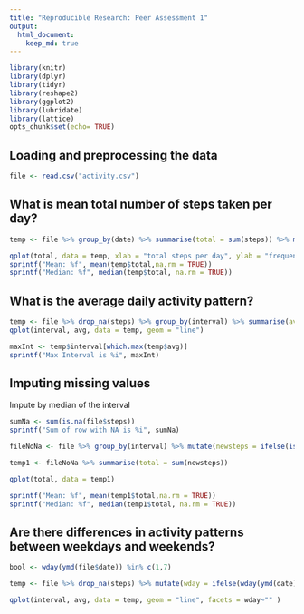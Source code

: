 ```yaml
---
title: "Reproducible Research: Peer Assessment 1"
output: 
  html_document:
    keep_md: true
---
```

```r
library(knitr)
library(dplyr)
library(tidyr)
library(reshape2)
library(ggplot2)
library(lubridate)
library(lattice)
opts_chunk$set(echo= TRUE)
```

## Loading and preprocessing the data
```r

file <- read.csv("activity.csv")
```

## What is mean total number of steps taken per day?
```r
temp <- file %>% group_by(date) %>% summarise(total = sum(steps)) %>% mutate(date = as.Date(date))

qplot(total, data = temp, xlab = "total steps per day", ylab = "frequency",)
sprintf("Mean: %f", mean(temp$total,na.rm = TRUE))
sprintf("Median: %f", median(temp$total, na.rm = TRUE))

```


## What is the average daily activity pattern?
```r

temp <- file %>% drop_na(steps) %>% group_by(interval) %>% summarise(avg = mean(steps))
qplot(interval, avg, data = temp, geom = "line")

maxInt <- temp$interval[which.max(temp$avg)]
sprintf("Max Interval is %i", maxInt)

```

## Imputing missing values
Impute by median of the interval
```r

sumNa <- sum(is.na(file$steps))
sprintf("Sum of row with NA is %i", sumNa)

fileNoNa <- file %>% group_by(interval) %>% mutate(newsteps = ifelse(is.na(steps),mean(steps,na.rm = TRUE),steps))

temp1 <- fileNoNa %>% summarise(total = sum(newsteps))

qplot(total, data = temp1)

sprintf("Mean: %f", mean(temp1$total,na.rm = TRUE))
sprintf("Median: %f", median(temp1$total, na.rm = TRUE))

```

## Are there differences in activity patterns between weekdays and weekends?
```r

bool <- wday(ymd(file$date)) %in% c(1,7)

temp <- file %>% drop_na(steps) %>% mutate(wday = ifelse(wday(ymd(date)) %in% c(1,7), "weekend", "weekday")) %>% group_by(wday,interval) %>% summarise(avg = mean(steps))

qplot(interval, avg, data = temp, geom = "line", facets = wday~"" )
```
